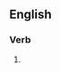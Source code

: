 {{also|déflatés|déflates}}

==English==

===Verb===
{{head|en|verb form}}

# {{en-third-person singular of|deflate}}